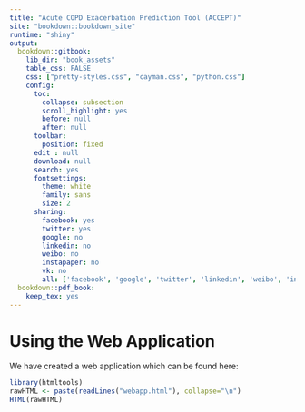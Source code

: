 ```yaml
---
title: "Acute COPD Exacerbation Prediction Tool (ACCEPT)"
site: "bookdown::bookdown_site"
runtime: "shiny"
output:
  bookdown::gitbook:
    lib_dir: "book_assets"
    table_css: FALSE
    css: ["pretty-styles.css", "cayman.css", "python.css"]
    config:
      toc:
        collapse: subsection
        scroll_highlight: yes
        before: null
        after: null
      toolbar:
        position: fixed
      edit : null
      download: null
      search: yes
      fontsettings:
        theme: white
        family: sans
        size: 2
      sharing:
        facebook: yes
        twitter: yes
        google: no
        linkedin: no
        weibo: no
        instapaper: no
        vk: no
        all: ['facebook', 'google', 'twitter', 'linkedin', 'weibo', 'instapaper']
  bookdown::pdf_book:
    keep_tex: yes
---
```


# Using the Web Application {#webapp}

We have created a web application which can be found here:

```r
library(htmltools)
rawHTML <- paste(readLines("webapp.html"), collapse="\n")
HTML(rawHTML)
```

